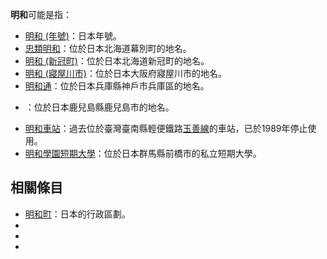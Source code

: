 '''明和'''可能是指：

* [[明和_(年號)|明和 (年號)]]：日本年號。
* [[忠類明和|忠類明和]]：位於日本北海道幕別町的地名。
* [[明和_(新冠町)|明和 (新冠町)]]：位於日本北海道新冠町的地名。
* [[明和_(寢屋川市)|明和 (寢屋川市)]]：位於日本大阪府寢屋川市的地名。
* [[明和通|明和通]]：位於日本兵庫縣神戶市兵庫區的地名。
* {{Tsl|ja|明和_(鹿児島市)|明和 (鹿兒島市)}}：位於日本鹿兒島縣鹿兒島市的地名。
* [[明和車站|明和車站]]：過去位於臺灣臺南縣輕便鐵路[[玉善線|玉善線]]的車站，已於1989年停止使用。
* [[明和學園短期大學|明和學園短期大學]]：位於日本群馬縣前橋市的私立短期大學。

== 相關條目 ==

* [[明和町|明和町]]：日本的行政區劃。
* {{Tsl|ja|明和高等学校|明和高等學校}}
* {{Tsl|ja|明和中学校|明和中學校}}
* {{Tsl|ja|明和小学校|明和小學校}}

{{disambig|Cat=二字亞洲相關消歧義}}